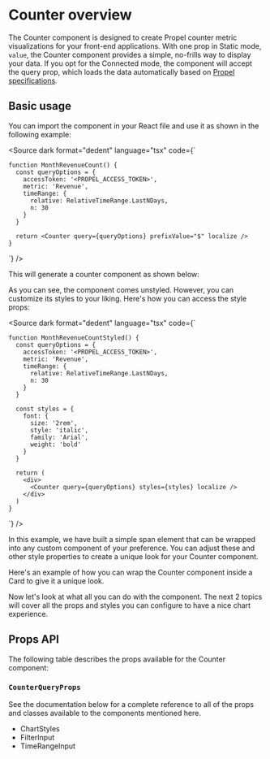 
<Meta title="Components/Counter/Overview" of={CounterStories} />

# Counter overview

The Counter component is designed to create Propel counter metric visualizations for your front-end applications. With
one prop in Static mode, `value`, the Counter component provides a simple, no-frills way to display your data. If you
opt for the Connected mode, the component will accept the query prop, which loads the data automatically based on
[Propel specifications](https://studio.apollographql.com/graph/Propel-API/schema/reference/inputs/CounterInput?variant=production).

## Basic usage

You can import the component in your React file and use it as shown in the following example:

<Source
  dark
  format="dedent"
  language="tsx"
  code={`

    function MonthRevenueCount() {
      const queryOptions = {
        accessToken: '<PROPEL_ACCESS_TOKEN>',
        metric: 'Revenue',
        timeRange: {
          relative: RelativeTimeRange.LastNDays,
          n: 30
        }
      }

      return <Counter query={queryOptions} prefixValue="$" localize />
    }

`} />

This will generate a counter component as shown below:

<Story of={CounterStories.SingleValueStory} />

As you can see, the component comes unstyled. However, you can customize its styles to your liking. Here's how you can
access the style props:

<Source
  dark
  format="dedent"
  language="tsx"
  code={`

    function MonthRevenueCountStyled() {
      const queryOptions = {
        accessToken: '<PROPEL_ACCESS_TOKEN>',
        metric: 'Revenue',
        timeRange: {
          relative: RelativeTimeRange.LastNDays,
          n: 30
        }
      }

      const styles = {
        font: {
          size: '2rem',
          style: 'italic',
          family: 'Arial',
          weight: 'bold'
        }
      }

      return (
        <div>
          <Counter query={queryOptions} styles={styles} localize />
        </div>
      )
    }

`} />

<Story of={CounterStories.SingleValueCustomStyleStory} />

In this example, we have built a simple span element that can be wrapped into any custom component of your preference.
You can adjust these and other style properties to create a unique look for your Counter component.

Here's an example of how you can wrap the Counter component inside a Card to give it a unique look.

<Story of={CounterStories.ValueInCardStory} />

Now let's look at what all you can do with the component. The next 2 topics will cover all the props and styles you can
configure to have a nice chart experience.

## Props API

The following table describes the props available for the Counter component:

<ArgTypes of={CounterStories.SingleValueStory} sort="alpha" />

### `CounterQueryProps`

<ArgTypes of={CounterQueryPropsStories.Primary} sort="alpha" />

See the documentation below for a complete reference to all of the props and classes available to the components
mentioned here.

- <LinkTo kind="API/ChartStyles" story="overview">
    ChartStyles
  </LinkTo>
- <LinkTo kind="API/FilterInput" story="overview">
    FilterInput
  </LinkTo>
- <LinkTo kind="API/TimeRangeInput" story="overview">
    TimeRangeInput
  </LinkTo>
